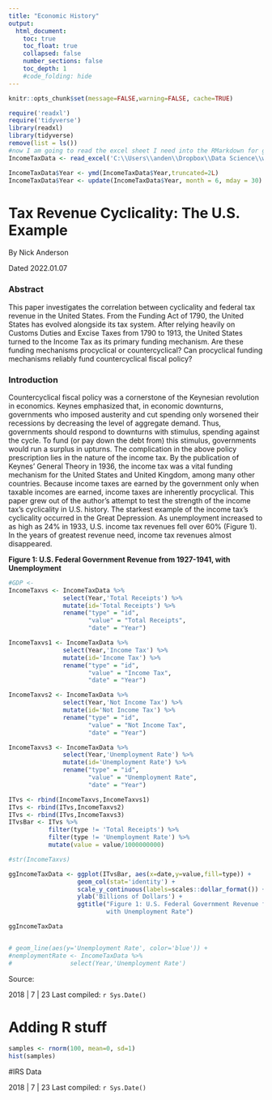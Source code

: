 ```yaml
---
title: "Economic History"
output:
  html_document:
    toc: true
    toc_float: true
    collapsed: false
    number_sections: false
    toc_depth: 1
    #code_folding: hide
---
```


```r
knitr::opts_chunk$set(message=FALSE,warning=FALSE, cache=TRUE)
```

```r
require('readxl')
require('tidyverse')
library(readxl)
library(tidyverse)
remove(list = ls())
#now I am going to read the excel sheet I need into the RMarkdown for graphing
IncomeTaxData <- read_excel('C:\\Users\\anden\\Dropbox\\Data Science\\web Tax Revenue Cyclicality\\IncomeTaxData_NA.xlsx', sheet="RExport")

IncomeTaxData$Year <- ymd(IncomeTaxData$Year,truncated=2L)
IncomeTaxData$Year <- update(IncomeTaxData$Year, month = 6, mday = 30)


```


# Tax Revenue Cyclicality: The U.S. Example

By Nick Anderson

Dated 2022.01.07

### Abstract

This paper investigates the correlation between cyclicality and federal tax revenue in the United States. From the Funding Act of 1790, the United States has evolved alongside its tax system. After relying heavily on Customs Duties and Excise Taxes from 1790 to 1913, the United States turned to the Income Tax as its primary funding mechanism. Are these funding mechanisms procyclical or countercyclical? Can procyclical funding mechanisms reliably fund countercyclical fiscal policy? 

### Introduction

  Countercyclical fiscal policy was a cornerstone of the Keynesian revolution in economics. Keynes emphasized that, in economic downturns, governments who imposed austerity and cut spending only worsened their recessions by decreasing the level of aggregate demand. Thus, governments should respond to downturns with stimulus, spending against the cycle. To fund (or pay down the debt from) this stimulus, governments would run a surplus in upturns.
  The complication in the above policy prescription lies in the nature of the income tax. By the publication of Keynes’ General Theory in 1936, the income tax was a vital funding mechanism for the United States and United Kingdom, among many other countries. Because income taxes are earned by the government only when taxable incomes are earned, income taxes are inherently procyclical. This paper grew out of the author’s attempt to test the strength of the income tax’s cyclicality in U.S. history. 
  The starkest example of the income tax’s cyclicality occurred in the Great Depression. As unemployment increased to as high as 24% in 1933, U.S. income tax revenues fell over 60% (Figure 1). In the years of greatest revenue need, income tax revenues almost disappeared. 

**Figure 1: U.S. Federal Government Revenue from 1927-1941, with Unemployment**

```r

#GDP <- 
IncomeTaxvs <- IncomeTaxData %>%
               select(Year,'Total Receipts') %>% 
               mutate(id='Total Receipts') %>%
               rename("type" = "id",
                      "value" = "Total Receipts",
                      "date" = "Year")

IncomeTaxvs1 <- IncomeTaxData %>%
               select(Year,'Income Tax') %>% 
               mutate(id='Income Tax') %>%
               rename("type" = "id",
                      "value" = "Income Tax",
                      "date" = "Year")

IncomeTaxvs2 <- IncomeTaxData %>%
               select(Year,'Not Income Tax') %>% 
               mutate(id='Not Income Tax') %>%
               rename("type" = "id",
                      "value" = "Not Income Tax",
                      "date" = "Year")

IncomeTaxvs3 <- IncomeTaxData %>%
               select(Year,'Unemployment Rate') %>% 
               mutate(id='Unemployment Rate') %>%
               rename("type" = "id",
                      "value" = "Unemployment Rate",
                      "date" = "Year")

ITvs <- rbind(IncomeTaxvs,IncomeTaxvs1) 
ITvs <- rbind(ITvs,IncomeTaxvs2)
ITvs <- rbind(ITvs,IncomeTaxvs3)
ITvsBar <- ITvs %>%
           filter(type != 'Total Receipts') %>%
           filter(type != 'Unemployment Rate') %>%
           mutate(value = value/1000000000)

#str(IncomeTaxvs)

ggIncomeTaxData <- ggplot(ITvsBar, aes(x=date,y=value,fill=type)) +
                   geom_col(stat='identity') +
                   scale_y_continuous(labels=scales::dollar_format()) +
                   ylab('Billions of Dollars') +
                   ggtitle("Figure 1: U.S. Federal Government Revenue from 1927-1941, 
                           with Unemployment Rate")

ggIncomeTaxData


# geom_line(aes(y='Unemployment Rate', color='blue')) +
#nemploymentRate <- IncomeTaxData %>%
#                select(Year,'Unemployment Rate')
```

Source: 

2018 | 7 | 23 Last compiled: `r Sys.Date()`

# Adding R stuff

```r
samples <- rnorm(100, mean=0, sd=1)
hist(samples)
```

#IRS Data


2018 | 7 | 23 Last compiled: `r Sys.Date()`
